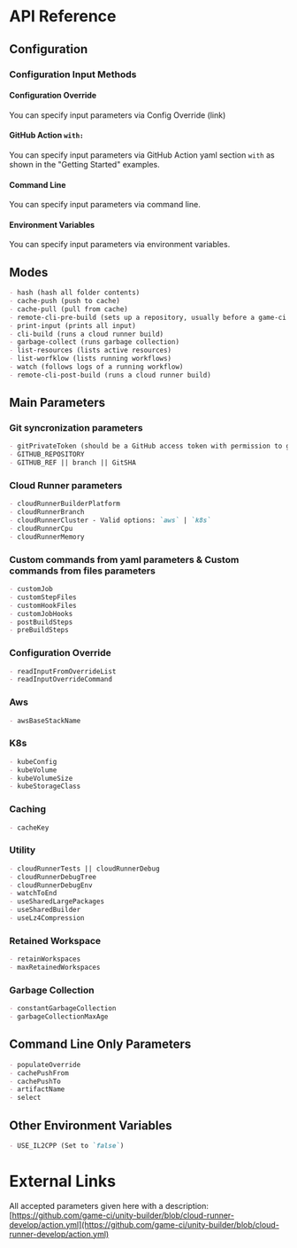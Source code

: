 # API Reference

## Configuration

### Configuration Input Methods

#### Configuration Override

You can specify input parameters via Config Override (link)

#### GitHub Action `with:`

You can specify input parameters via GitHub Action yaml section `with` as shown in the "Getting
Started" examples.

#### Command Line

You can specify input parameters via command line.

#### Environment Variables

You can specify input parameters via environment variables.

## Modes

```md
- hash (hash all folder contents)
- cache-push (push to cache)
- cache-pull (pull from cache)
- remote-cli-pre-build (sets up a repository, usually before a game-ci build)
- print-input (prints all input)
- cli-build (runs a cloud runner build)
- garbage-collect (runs garbage collection)
- list-resources (lists active resources)
- list-worfklow (lists running workflows)
- watch (follows logs of a running workflow)
- remote-cli-post-build (runs a cloud runner build)
```

## Main Parameters

### Git syncronization parameters

```md
- gitPrivateToken (should be a GitHub access token with permission to get repositories)
- GITHUB_REPOSITORY
- GITHUB_REF || branch || GitSHA
```

### Cloud Runner parameters

```md
- cloudRunnerBuilderPlatform
- cloudRunnerBranch
- cloudRunnerCluster - Valid options: `aws` | `k8s`
- cloudRunnerCpu
- cloudRunnerMemory
```

### Custom commands from yaml parameters & Custom commands from files parameters

```md
- customJob
- customStepFiles
- customHookFiles
- customJobHooks
- postBuildSteps
- preBuildSteps
```

### Configuration Override

```md
- readInputFromOverrideList
- readInputOverrideCommand
```

### Aws

```md
- awsBaseStackName
```

### K8s

```md
- kubeConfig
- kubeVolume
- kubeVolumeSize
- kubeStorageClass
```

### Caching

```md
- cacheKey
```

### Utility

```md
- cloudRunnerTests || cloudRunnerDebug
- cloudRunnerDebugTree
- cloudRunnerDebugEnv
- watchToEnd
- useSharedLargePackages
- useSharedBuilder
- useLz4Compression
```

### Retained Workspace

```md
- retainWorkspaces
- maxRetainedWorkspaces
```

### Garbage Collection

```md
- constantGarbageCollection
- garbageCollectionMaxAge
```

## Command Line Only Parameters

```md
- populateOverride
- cachePushFrom
- cachePushTo
- artifactName
- select
```

## Other Environment Variables

```md
- USE_IL2CPP (Set to `false`)
```

# External Links

All accepted parameters given here with a description:
[https://github.com/game-ci/unity-builder/blob/cloud-runner-develop/action.yml](https://github.com/game-ci/unity-builder/blob/cloud-runner-develop/action.yml)
